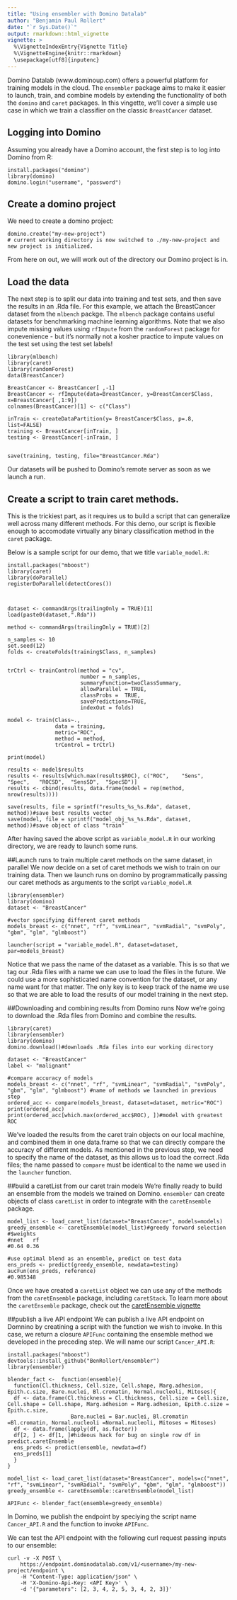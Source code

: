 ```yaml
---
title: "Using ensembler with Domino Datalab"
author: "Benjamin Paul Rollert"
date: "`r Sys.Date()`"
output: rmarkdown::html_vignette
vignette: >
  %\VignetteIndexEntry{Vignette Title}
  %\VignetteEngine{knitr::rmarkdown}
  \usepackage[utf8]{inputenc}
---
```


Domino Datalab (www.dominoup.com) offers a powerful platform for training models in the cloud. The `ensembler` package aims to make it easier to launch, train, and combine models by extending the functionality of both the `domino` and `caret` packages. In this vingette, we'll cover a simple use case in which we train a classifier on the classic `BreastCancer` dataset. 

## Logging into Domino

Assuming you already have a Domino account, the first step is to log into Domino from R:
```
install.packages("domino")
library(domino)
domino.login("username", "password")
```

## Create a domino project
We need to create a domino project:

```
domino.create("my-new-project")
# current working directory is now switched to ./my-new-project and new project is initialized.
```

From here on out, we will work out of the directory our Domino project is in.



## Load the data

The next step is to split our data into training and test sets, and then save the results in an .Rda file. For this example, we attach the BreastCancer dataset from the `mlbench` packge. The `mlbench` package contains useful datasets for benchmarking machine learning algorithms. Note that we also impute missing values using `rfImpute` from the `randomForest` package for conevenience - but it's normally not a kosher practice to impute values on the test set using the test set labels!

```
library(mlbench)
library(caret)
library(randomForest)
data(BreastCancer)

BreastCancer <- BreastCancer[ ,-1]
BreastCancer <- rfImpute(data=BreastCancer, y=BreastCancer$Class, x=BreastCancer[ ,1:9])
colnames(BreastCancer)[1] <- c("Class")

inTrain <- createDataPartition(y= BreastCancer$Class, p=.8, list=FALSE)
training <- BreastCancer[inTrain, ]
testing <- BreastCancer[-inTrain, ]


save(training, testing, file="BreastCancer.Rda")
```
Our datasets will be pushed to Domino's remote server as soon as we launch a run.

## Create a script to train caret methods.
This is the trickiest part, as it requires us to build a script that can generalize well across many different methods. For this demo, our script is flexible enough to accomodate virtually any binary classification method in the `caret` package.

Below is a sample script for our demo, that we title `variable_model.R`:

```
install.packages("mboost")
library(caret)
library(doParallel)
registerDoParallel(detectCores())



dataset <- commandArgs(trailingOnly = TRUE)[1]
load(paste0(dataset,".Rda"))

method <- commandArgs(trailingOnly = TRUE)[2]

n_samples <- 10
set.seed(12)
folds <- createFolds(training$Class, n_samples)


trCtrl <- trainControl(method = "cv", 
                       number = n_samples, 
                       summaryFunction=twoClassSummary,
                       allowParallel = TRUE,
                       classProbs =  TRUE,
                       savePredictions=TRUE,
                       indexOut = folds)

model <- train(Class~., 
               data = training,
               metric="ROC",
               method = method,
               trControl = trCtrl)

print(model)

results <- model$results
results <- results[which.max(results$ROC), c("ROC",    "Sens",   "Spec",   "ROCSD",  "SensSD",  "SpecSD")]
results <- cbind(results, data.frame(model = rep(method, nrow(results))))

save(results, file = sprintf("results_%s_%s.Rda", dataset, method))#save best results vector
save(model, file = sprintf("model_obj_%s_%s.Rda", dataset, method))#save object of class "train"
```
After having saved the above script as `variable_model.R` in our working directory, we are ready to launch some runs.

##Launch runs to train multiple caret methods on the same dataset, in parallel
We now decide on a set of caret methods we wish to train on our training data. Then we launch runs on domino by programmatically passing our caret methods as arguments to the script `variable_model.R`

```
library(ensembler)
library(domino)
dataset <- "BreastCancer"

#vector specifying different caret methods
models_breast <- c("nnet", "rf", "svmLinear", "svmRadial", "svmPoly", "gbm", "glm", "glmboost")

launcher(script = "variable_model.R", dataset=dataset, par=models_breast)
```
Notice that we pass the name of the dataset as a variable. This is so that we tag our .Rda files with a name we can use to load the files in the future. We could use a more sophisticated name convention for the dataset, or any name want for that matter. The only key is to keep track of the name we use so that we are able to load the results of our model training in the next step.

##Downloading and combining results from Domino runs
Now we're going to download the .Rda files from Domino and combine the results.

```
library(caret)
library(ensembler)
library(domino)
domino.download()#downloads .Rda files into our working directory

dataset <- "BreastCancer"
label <- "malignant"

#compare accuracy of models
models_breast <- c("nnet", "rf", "svmLinear", "svmRadial", "svmPoly", "gbm", "glm", "glmboost") #name of methods we launched in previous step
ordered_acc <- compare(models_breast, dataset=dataset, metric="ROC")
print(ordered_acc)
print(ordered_acc[which.max(ordered_acc$ROC), ])#model with greatest ROC
```
We've loaded the results from the caret train objects on our local machine, and combined them in one data.frame so that we can directly compare the accuracy of different models.
As mentioned in the previous step, we need to specify the name of the dataset, as this allows us to load the correct .Rda files; the name passed to `compare` must be identical to the name we used in the `launcher` function.

##build a caretList from our caret train models
We're finally ready to build an ensemble from the models we trained on Domino. `ensembler` can create objects of class `caretList` in order to integrate with the 
`caretEnsemble` package.

```
model_list <- load_caret_list(dataset="BreastCancer", models=models)
greedy_ensemble <- caretEnsemble(model_list)#greedy forward selection
#$weights
#nnet   rf 
#0.64 0.36 

#use optimal blend as an ensemble, predict on test data
ens_preds <- predict(greedy_ensemble, newdata=testing)
aucFun(ens_preds, reference)
#0.985348
```

Once we have created a `caretList` object we can use any of the methods from the `caretEnsemble` package, including `caretStack`. To learn more about the `caretEnsemble` package,
check out the [caretEnsemble vignette](http://cran.r-project.org/web/packages/caretEnsemble/vignettes/caretEnsemble-intro.html)

##publish a live API endpoint
We can publish a live API endpoint on Domnino by creatining a script with the function we wish to invoke. In this case, we return a closure `APIFunc` containing the ensemble method we developed in the preceding step. We will name our script `Cancer_API.R`:

```
install.packages("mboost")
devtools::install_github("BenRollert/ensembler")
library(ensembler)

blender_fact <-  function(ensemble){
  function(Cl.thickness, Cell.size, Cell.shape, Marg.adhesion, Epith.c.size, Bare.nuclei, Bl.cromatin, Normal.nucleoli, Mitoses){
  df <- data.frame(Cl.thickness = Cl.thickness, Cell.size = Cell.size, Cell.shape = Cell.shape, Marg.adhesion = Marg.adhesion, Epith.c.size = Epith.c.size, 
                    Bare.nuclei = Bar.nuclei, Bl.cromatin =Bl.cromatin, Normal.nucleoli =Normal.nucleoli, Mitoses = Mitoses)
  df <- data.frame(lapply(df, as.factor))
  df[2, ] <- df[1, ]#hideous hack for bug on single row df in predict.caretEnsemble
  ens_preds <- predict(ensemble, newdata=df)
  ens_preds[1]
  }
}

model_list <- load_caret_list(dataset="BreastCancer", models=c("nnet", "rf", "svmLinear", "svmRadial", "svmPoly", "gbm", "glm", "glmboost"))
greedy_ensemble <- caretEnsemble::caretEnsemble(model_list)

APIFunc <- blender_fact(ensemble=greedy_ensemble)
```

In Domino, we publish the endpoint by speciying the script name `Cancer_API.R` and the function to invoke `APIFunc`. 

We can test the API endpoint with the following curl request passing inputs to our ensemble:

```
curl -v -X POST \
    https://endpoint.dominodatalab.com/v1/<username>/my-new-project/endpoint \
    -H "Content-Type: application/json" \
    -H 'X-Domino-Api-Key: <API Key>' \
    -d '{"parameters": [2, 3, 4, 2, 5, 3, 4, 2, 3]}'
    
```  



